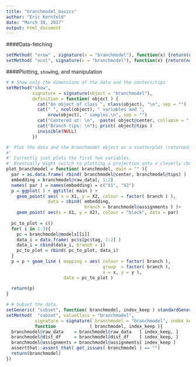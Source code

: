 ```yaml
---
title: "branchmodel_basics"
author: "Eric Kernfeld"
date: "March 30, 2017"
output: html_document
---
```


####Data-fetching
 
```r
setMethod( "nrow" , signature(x = "branchmodel"), function(x) {return(nrow(x@raw_data))} )
setMethod( "ncol", signature(x = "branchmodel"), function(x) {return(ncol(x@raw_data))} )
```

####Plotting, `show`ing, and manipulation

```r
# # Show only the dimensions of the data and the centers/tips
setMethod("show",
          signature = signature(object = "branchmodel"),
          definition = function( object ) {
            cat("An object of class ", class(object), "\n", sep = "")
            cat(" ", ncol(object), " variables and ",
                nrow(object), " samples.\n", sep = "")
            cat("Centered at: \n",  paste( object@center, collapse = ", "), "\n", sep = "")
            cat("Branch tips: \n"); print( object@tips )
            invisible(NULL)
          })

#' Plot the data and the branchmodel object on a scatterplot (returned ggplot2 plot).
#'
#' Currently just plots the first two variables. 
#' Eventually might switch to plotting a projection onto a cleverly chosen plane.
plot_branchmodel = function( branchmodel, main = "" ){
  par = as.data.frame( rbind( branchmodel@center, branchmodel@tips) )
  embedding = branchmodel@raw_data[, 1:2]
  names( par ) = names(embedding) = c("X1", "X2")
  p = ggplot( ) + ggtitle( main ) +
    geom_point( aes( x = X1, y = X2, colour = factor( branch ) ),
                data = cbind( embedding, 
                              branch = branchmodel@assignments ) )+
    geom_point( aes(x = X1, y = X2), colour = "black", data = par) 
  
  pc_to_plot = c()
  for( i in 1:3){
    pc = branchmodel@models[[i]]
    data_i = data.frame( pc$s[pc$tag, 1:2] )
    data_i = cbind(data_i, branch = i)
    pc_to_plot = rbind( pc_to_plot, data_i)
  }
  p = p + geom_line ( mapping = aes( colour = factor( branch ),
                                     group  = factor( branch ), 
                                     x = x, y = y ), 
                      data = pc_to_plot )
  
  return(p)
}

# # Subset the data.
setGeneric( "subset", function( branchmodel, index_keep ) standardGeneric( "subset" ) )
setMethod(  "subset", valueClass = "branchmodel",
           signature = signature( branchmodel = "branchmodel", index_keep = "integer"),
           function             ( branchmodel, index_keep ){
  branchmodel@raw_data    = branchmodel@raw_data   [ index_keep, ]
  branchmodel@dist_df     = branchmodel@dist_df    [ index_keep, ]
  branchmodel@assignments = branchmodel@assignments[ index_keep ]
  assertthat::assert_that( get_issues( branchmodel ) == "")
  return(branchmodel)
})
```
